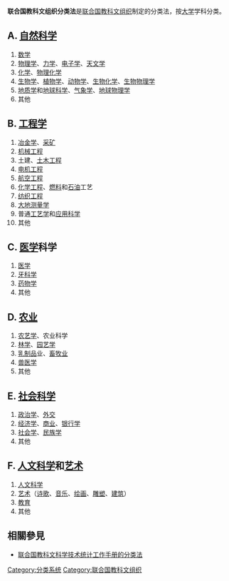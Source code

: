 {{Unreferenced|time=2013-07-11T14:31:54+00:00}}
'''联合国教科文组织分类法'''是[[联合国教科文组织|联合国教科文组织]]制定的分类法，按[[大学|大学]]学科分类。

==A. [[自然科学|自然科学]]==
#[[数学|数学]]
#[[物理学|物理学]]、[[力学|力学]]、[[电子学|电子学]]、[[天文学|天文学]]
#[[化学|化学]]、[[物理化学|物理化学]]
#[[生物学|生物学]]、[[植物学|植物学]]、[[动物学|动物学]]、[[生物化学|生物化学]]、[[生物物理学|生物物理学]]
#[[地质学|地质学]]和[[地球科学|地球科学]]、[[气象学|气象学]]、[[地球物理学|地球物理学]]
#其他

==B. [[工程学|工程学]]==
#[[冶金学|冶金学]]、[[采矿|采矿]]
#[[机械工程|机械工程]]
#土建、[[土木工程|土木工程]]
#[[电机工程|电机工程]]
#[[航空工程|航空工程]]
#[[化学工程|化学工程]]、[[燃料|燃料]]和[[石油|石油]]工艺
#[[纺织工程|纺织工程]]
#[[大地测量学|大地测量学]]
#普通[[工艺学|工艺学]]和[[应用科学|应用科学]]
#其他

==C. [[医学|医学]]科学==
#[[医学|医学]]
#[[牙科学|牙科学]]
#[[药学|药物学]]
#其他

==D. [[农业|农业]]==
#[[农艺学|农艺学]]、农业科学
#[[林学|林学]]、[[园艺学|园艺学]]
#[[乳制品|乳制品]]业、[[畜牧业|畜牧业]]
#[[兽医学|兽医学]]
#其他

==E. [[社会科学|社会科学]]==
#[[政治学|政治学]]、[[外交|外交]]
#[[经济学|经济学]]、[[商业|商业]]、[[银行学|银行学]]
#[[社会学|社会学]]、[[民族学|民族学]]
#其他

==F. [[人文科学|人文科学]]和[[艺术|艺术]]==
#[[人文科学|人文科学]]
#[[艺术|艺术]]（[[诗歌|诗歌]]、[[音乐|音乐]]、[[绘画|绘画]]、[[雕塑|雕塑]]、[[建筑|建筑]]）
#[[教育|教育]]
#其他

== 相關參見 ==
*[[联合国教科文科学技术统计工作手册的分类法|联合国教科文科学技术统计工作手册的分类法]]

[[Category:分类系统|Category:分类系统]]
[[Category:联合国教科文组织|Category:联合国教科文组织]]